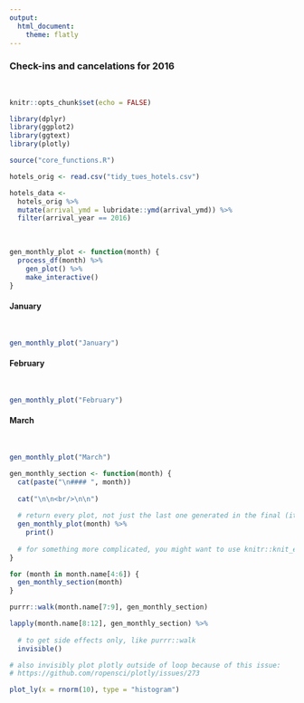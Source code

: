 ---
output:
  html_document:
    theme: flatly
---


### Check-ins and cancelations for 2016 {.tabset}

<br/>

```{r include=FALSE}
knitr::opts_chunk$set(echo = FALSE)

library(dplyr)
library(ggplot2)
library(ggtext)
library(plotly)

source("core_functions.R")
```

```{r}
hotels_orig <- read.csv("tidy_tues_hotels.csv")
```

```{r}
hotels_data <- 
  hotels_orig %>% 
  mutate(arrival_ymd = lubridate::ymd(arrival_ymd)) %>%
  filter(arrival_year == 2016)
```

<br/>

```{r}
gen_monthly_plot <- function(month) {
  process_df(month) %>% 
    gen_plot() %>% 
    make_interactive()
}
```

#### January

<br/>

```{r}
gen_monthly_plot("January")
```

#### February

<br/>

```{r}
gen_monthly_plot("February")
```

#### March

<br/>

```{r}
gen_monthly_plot("March")
```

```{r}
gen_monthly_section <- function(month) {
  cat(paste("\n#### ", month))
  
  cat("\n\n<br/>\n\n")
  
  # return every plot, not just the last one generated in the final (iteration) function call
  gen_monthly_plot(month) %>% 
    print()
  
  # for something more complicated, you might want to use knitr::knit_expand with glue::glue
}
```

```{r results='asis'}
for (month in month.name[4:6]) {
  gen_monthly_section(month)
}
```

```{r results='asis'}
purrr::walk(month.name[7:9], gen_monthly_section)
```

```{r results='asis'}
lapply(month.name[8:12], gen_monthly_section) %>%
  
  # to get side effects only, like purrr::walk
  invisible()
```

```{r include=FALSE}
# also invisibly plot plotly outside of loop because of this issue:
# https://github.com/ropensci/plotly/issues/273

plot_ly(x = rnorm(10), type = "histogram")
```
